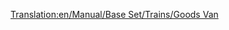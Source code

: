 [[Translation:en/Manual/Base Set/Trains/Goods Van]]
{{en/Trains Carriages new|NormalCost=£1,484 ($2,968)
|NormalWeight=21 / 33 t
|Picture=[[File:en/Goodsvan.png]]
|NormalCapacity=25 crates of goods
|MonoCost=£1,484 ($2,968)
|MonoWeight=21 / 36 t
|MonoCapacity=30 crates of goods
|MagCost=£1,484 ($2,968)
|MagWeight=21 / 37 t
|MagCapacity=32 crates of goods
|Description=[[en/Manual/Base Set/Trains/Goods Van]] is suited to [[en/Manual/Base Set/Cargos/Goods]]. This wagon is available in [[en/Manual/Climates#Temperate | Temperate]], [[en/Manual/Climates#Sub-arctic | Sub-Arctic]] and [[en/Manual/Climates#Sub-tropical | Sub-Tropical]] climates.
}}